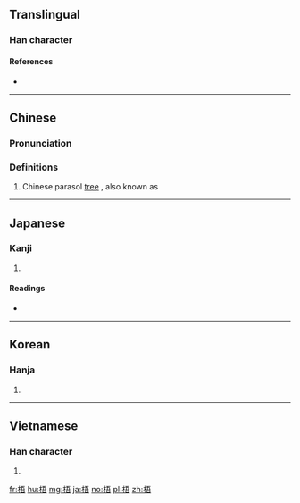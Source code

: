 ==Translingual==

===Han character===
{{Han char|rn=75|rad=木|as=07|sn=11|four=41961|canj=DMMR|ids=⿰木吾}}

====References====
* {{Han ref|kx=0530.110|dkj=14872|dj=0918.090|hdz=21211.020|uh=68A7|ud=26791|bh=B1EF|bd=45551}}

----

==Chinese==
{{zh-forms}}

===Pronunciation===
{{zh-pron
|m=wú,wù,yǔ
|c=ng4
|mc=y
|oc=y
|ma=
|cat=pn
}}

===Definitions===
# Chinese parasol [[tree]] {{gloss|{{taxlink|Firmiana platanifolia|species|noshow=1}}}}, also known as {{taxlink|Sterculia platanifolia|species|noshow=1}}

----

==Japanese==

===Kanji===
{{ja-kanji|grade=|rs=木07}}

# {{defn|lang=ja|sort=木07}}

====Readings====
* {{ja-readings|on=[[ご]] (go)|kun=[[あおぎり]] (aogiri)}}

----

==Korean==

===Hanja===
{{ko-hanja|hangeul=오|eumhun=|rv=o|mr=o|y=o}}

# {{defn|lang=ko|sort=木07}}

----

==Vietnamese==

===Han character===
{{vi-hantu|[[ngô]]|rs=木07}}

# {{defn|lang=vi|sort=木07}}

[[fr:梧]]
[[hu:梧]]
[[mg:梧]]
[[ja:梧]]
[[no:梧]]
[[pl:梧]]
[[zh:梧]]